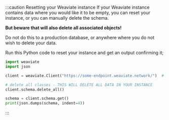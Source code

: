 :::caution Resetting your Weaviate instance
If your Weaviate instance contains data where you would like it to be empty, you can reset your instance, or you can manually delete the schema.

**But beware that will also delete all associated objects!** 

Do not do this to a production database, or anywhere where you do not wish to delete your data. 

Run this Python code to reset your instance and get an output confirming it;

```python
import weaviate
import json

client = weaviate.Client("https://some-endpoint.weaviate.network/")  # Replace with your endpoint

# delete all classes - THIS WILL DELETE ALL DATA IN YOUR INSTANCE
client.schema.delete_all()

schema = client.schema.get()
print(json.dumps(schema, indent=4))
```
:::